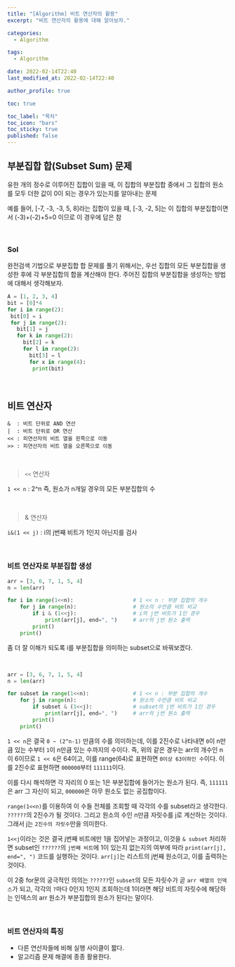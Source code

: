 ```yaml
---
title: "[Algorithm] 비트 연산자의 활용"
excerpt: "비트 연산자의 활용에 대해 알아보자."

categories:
  - Algorithm

tags:
  - Algorithm

date: 2022-02-14T22:40
last_modified_at: 2022-02-14T22:40

author_profile: true

toc: true

toc_label: "목차"
toc_icon: "bars"
toc_sticky: true
published: false
---
```


## 부분집합 합(Subset Sum) 문제

유한 개의 정수로 이루어진 집합이 있을 때, 이 집합의 부분집합 중에서 그 집합의 원소를 모두 더한 값이 0이 되는 경우가 있는지를 알아내는 문제

예를 들어, [-7, -3, -3, 5, 8]라는 집합이 있을 때, [-3, -2, 5]는 이 집합의 부분집합이면서 (-3)+(-2)+5=0 이므로 이 경우에 답은 참

<br />

### Sol

완전검색 기법으로 부분집합 합 문제를 풀기 위해서는, 우선 집합의 모든 부분집합을 생성한 후에 각 부분집합의 합을 계산해야 한다. 주어진 집합의 부분집합을 생성하는 방법에 대해서 생각해보자.

```python
A = [1, 2, 3, 4]
bit = [0]*4
for i in range(2):
 bit[0] = i
 for j in range(2):
   bit[1] = j
   for k in range(2):
     bit[2] = k
     for l in range(2):
       bit[3] = l
       for x in range(4):
        print(bit)
```

<br />

## 비트 연산자

```
&  : 비트 단위로 AND 연산
|  : 비트 단위로 OR 연산
<< : 피연산자의 비트 열을 왼쪽으로 이동
>> : 피연산자의 비트 열을 오른쪽으로 이동
```

<br />

> `<<` 연산자

`1 << n` : 2^n 즉, 원소가 n개일 경우의 모든 부분집합의 수

<br />

> & 연산자

`i&(1 << j)` : i의 j번째 비트가 1인지 아닌지를 검사

<br />

### 비트 연산자로 부분집합 생성

```python
arr = [3, 6, 7, 1, 5, 4]
n = len(arr)

for i in range(1<<n):                   # 1 << n : 부분 집합의 개수
    for j in range(n):                  # 원소의 수만큼 비트 비교
        if i & (1<<j):                  # i의 j번 비트가 1인 경우
            print(arr[j], end=", ")     # arr의 j번 원소 출력
        print()
    print()
```

좀 더 잘 이해가 되도록 i를 부분집합을 의미하는 subset으로 바꿔보겠다.

<br />

```python
arr = [3, 6, 7, 1, 5, 4]
n = len(arr)

for subset in range(1<<n):              # 1 << n : 부분 집합의 개수
    for j in range(n):                  # 원소의 수만큼 비트 비교
        if subset & (1<<j):             # subset의 j번 비트가 1인 경우
            print(arr[j], end=", ")     # arr의 j번 원소 출력
        print()
    print()
```

`1 << n`은 결국 `0 ~ (2^n-1)` 만큼의 수를 의미하는데, 이를 2진수로 나타내면 `0`이 n만큼 있는 수부터 `1`이 n만큼 있는 수까지의 수이다. 즉, 위의 같은 경우는 arr의 개수인 n이 6이므로 `1 << 6`은 64이고, 이를 range(64)로 표현하면 `0이상 63이하인 수`이다. 이를 2진수로 표현하면 `000000`부터 `111111`이다.

이를 다시 해석하면 각 자리의 0 또는 1은 부분집합에 들어가는 원소가 된다. 즉, `111111`은 arr 그 자신이 되고, `000000`은 아무 원소도 없는 공집합이다.

`range(1<<n)`를 이용하여 이 수들 전체를 조회할 때 각각의 수를 subset라고 생각한다. `??????`의 2진수가 될 것이다. 그리고 원소의 수인 n만큼 자릿수를 j로 계산하는 것이다. 그래서 j는 `2진수의 자릿수`만을 의미한다.

`1<<j`이라는 것은 결국 j번째 비트에만 1을 집어넣는 과정이고, 이것을 `& subset` 처리하면 subset인 `??????`의 `j번째 비트`에 1이 있는지 없는지의 여부에 따라 `print(arr[j], end=", ")` 코드를 실행하는 것이다. `arr[j]`는 리스트의 j번째 원소이고, 이를 출력하는 것이다.

이 2중 for문의 궁극적인 의의는 `??????`인 `subset`의 모든 자릿수가 곧 `arr 배열의 인덱스`가 되고, 각각의 `?`마다 0인지 1인지 조회하는데 1이라면 해당 비트의 자릿수에 해당하는 인덱스의 arr 원소가 부분집합의 원소가 된다는 말이다.

<br />

### 비트 연산자의 특징

- 다른 연산자들에 비해 실행 사이클이 짧다.
- 알고리즘 문제 해결에 종종 활용한다.
